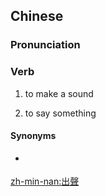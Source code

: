 {{also|出声}}
==Chinese==
{{zh-forms|s=出声}}

===Pronunciation===
{{zh-pron
|m=chūshēng
|c=ceot1 seng1
|h=pfs=chhut-sâng
|mn=chhut-siaⁿ
|cat=v
}}

===Verb===
{{zh-verb}}

# to make a sound
# {{lb|zh|Cantonese}} to say something

====Synonyms====
* {{sense|to say something}} {{zh-l|開聲}}

[[zh-min-nan:出聲]]
